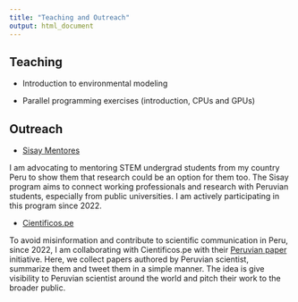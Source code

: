 ```yaml
---
title: "Teaching and Outreach"
output: html_document
---
```


## Teaching

- Introduction to environmental modeling

- Parallel programming exercises (introduction, CPUs and GPUs)

## Outreach

- [Sisay Mentores](http://sisay-mentores.org/sobre-el-proyecto/) 

I am advocating to mentoring STEM undergrad students from my country Peru to show them that research could be an option for them too. The Sisay program aims to connect working professionals and research with Peruvian students, especially from public universities. I am actively participating in this program since 2022. 

- [Cientificos.pe](https://www.cientificos.pe/) 

To avoid misinformation and contribute to scientific communication in Peru, since 2022, I am collaborating with Cientificos.pe with their [Peruvian paper](https://www.cientificos.pe/?page_id=6193) initiative. Here, we collect papers authored by Peruvian scientist, summarize them and tweet them in a simple manner. The idea is give visibility to Peruvian scientist around the world and pitch their work to the broader public. 
